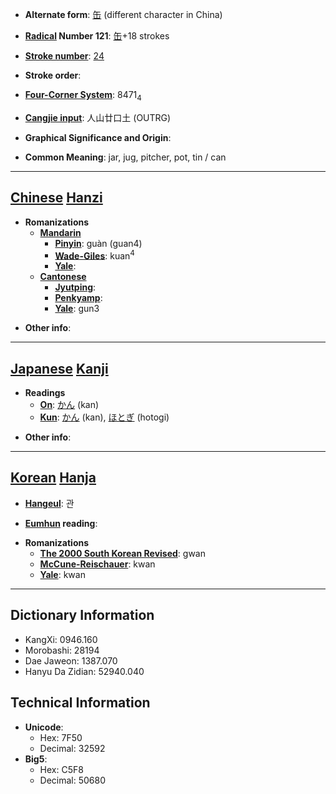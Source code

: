 * '''Alternate form''': [[缶]] (different character in China)

* '''[[Wiktionary:Chinese radical index| Radical]] Number 121''': [[Wiktionary:Chinese radical index 缶|缶]]+18 strokes

* '''[[Wiktionary:Chinese total strokes index|Stroke number]]''': [[Wiktionary:Chinese total strokes index 24|24]]

* '''Stroke order''': 

* '''[[Wiktionary:Chinese four corner index|Four-Corner System]]''': 8471<sub>4</sub>

* '''[[Wiktionary:Chinese Cangjie index|Cangjie input]]''': 人山廿口土 (OUTRG)

* '''Graphical Significance and Origin''': 

* '''Common Meaning''': jar, jug, pitcher, pot, tin / can

----

== [[Chinese]] [[Hanzi]] ==

* '''Romanizations'''
** '''[[Mandarin]]'''
*** '''[[Pinyin]]''': guàn (guan4)
*** '''[[Wade-Giles]]''': kuan<sup>4</sup>
*** '''[[Yale]]''': 
** '''[[Cantonese]]'''
*** '''[[Jyutping]]''':
*** '''[[Penkyamp]]''': 
*** '''[[Yale]]''': gun3

* '''Other info''': 

----

== [[Japanese]] [[Kanji]] ==

* '''Readings'''
** '''[[On]]''': [[かん]] (kan)
** '''[[Kun]]''': [[かん]] (kan), [[ほとぎ]] (hotogi)

* '''Other info''':  

----

== [[Korean]] [[Hanja]] ==

* '''[[Hangeul]]''': 관

* '''[[Eumhun]] reading''': 

* '''Romanizations'''
** '''[[The 2000 South Korean Revised Romanization|The 2000 South Korean Revised]]''': gwan
** '''[[McCune-Reischauer]]''': kwan
** '''[[Yale]]''': kwan

----

== Dictionary Information ==

* KangXi: 0946.160
* Morobashi: 28194
* Dae Jaweon: 1387.070
* Hanyu Da Zidian: 52940.040

== Technical Information ==

* '''Unicode''':
** Hex: 7F50
** Decimal: 32592
* '''Big5''':
** Hex: C5F8
** Decimal: 50680